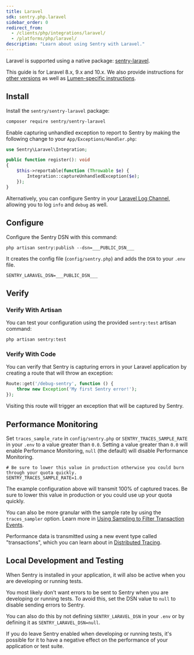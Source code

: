 ```yaml
---
title: Laravel
sdk: sentry.php.laravel
sidebar_order: 0
redirect_from:
  - /clients/php/integrations/laravel/
  - /platforms/php/laravel/
description: "Learn about using Sentry with Laravel."
---
```


Laravel is supported using a native package: [sentry-laravel](https://github.com/getsentry/sentry-laravel).

This guide is for Laravel 8.x, 9.x and 10.x. We also provide instructions for [other versions](/platforms/php/guides/laravel/other-versions/) as well as [Lumen-specific instructions](/platforms/php/guides/laravel/other-versions/lumen/).

## Install

Install the `sentry/sentry-laravel` package:

```bash
composer require sentry/sentry-laravel
```

Enable capturing unhandled exception to report to Sentry by making the following change to your `App/Exceptions/Handler.php`:

```php {filename:App/Exceptions/Handler.php}
use Sentry\Laravel\Integration;

public function register(): void
{
    $this->reportable(function (Throwable $e) {
        Integration::captureUnhandledException($e);
    });
}
```

<Note>

Alternatively, you can configure Sentry in your [Laravel Log Channel](usage/#log-channels), allowing you to log `info` and `debug` as well.

</Note>

## Configure

Configure the Sentry DSN with this command:

```shell
php artisan sentry:publish --dsn=___PUBLIC_DSN___
```

It creates the config file (`config/sentry.php`) and adds the `DSN` to your `.env` file.

```shell {filename:.env}
SENTRY_LARAVEL_DSN=___PUBLIC_DSN___
```

## Verify

### Verify With Artisan

You can test your configuration using the provided `sentry:test` artisan command:

```shell
php artisan sentry:test
```

### Verify With Code

You can verify that Sentry is capturing errors in your Laravel application by creating a route that will throw an exception:

```php {filename:routes/web.php}
Route::get('/debug-sentry', function () {
    throw new Exception('My first Sentry error!');
});
```

Visiting this route will trigger an exception that will be captured by Sentry.

## Performance Monitoring

Set `traces_sample_rate` in `config/sentry.php` or `SENTRY_TRACES_SAMPLE_RATE` in your `.env` to a value greater than `0.0`. Setting a value greater than `0.0` will enable Performance Monitoring, `null` (the default) will disable Performance Monitoring.

```shell {filename:.env}
# Be sure to lower this value in production otherwise you could burn through your quota quickly.
SENTRY_TRACES_SAMPLE_RATE=1.0
```

The example configuration above will transmit 100% of captured traces. Be sure to lower this value in production or you could use up your quota quickly.

You can also be more granular with the sample rate by using the `traces_sampler` option. Learn more in [Using Sampling to Filter Transaction Events](configuration/filtering/#using-sampling-to-filter-transaction-events).

Performance data is transmitted using a new event type called "transactions", which you can learn about in [Distributed Tracing](/product/sentry-basics/tracing/distributed-tracing/#traces-transactions-and-spans).

## Local Development and Testing

When Sentry is installed in your application, it will also be active when you are developing or running tests.

You most likely don't want errors to be sent to Sentry when you are developing or running tests. To avoid this, set the DSN value to `null` to disable sending errors to Sentry.

You can also do this by not defining `SENTRY_LARAVEL_DSN` in your `.env` or by defining it as `SENTRY_LARAVEL_DSN=null`.

If you do leave Sentry enabled when developing or running tests, it's possible for it to have a negative effect on the performance of your application or test suite.


<PageGrid nextPages header="Next Steps" />
